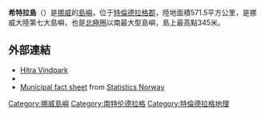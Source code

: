 {{about|挪威的一座島嶼|該島嶼所在的市镇|希特拉 (市镇)}}
{{NoteTA
|G1=Country
|1=zh-hans:希特拉;zh-hant:希特拉
}}
'''希特拉島'''（{{lang-no|Hitra}}）是[[挪威|挪威]]的[[島嶼|島嶼]]，位于[[特倫德拉格郡|特倫德拉格郡]]，陸地面積571.5平方公里，是挪威大陸第七大島嶼，也是[[北極圈|北極圈]]以南最大型島嶼，島上最高點345米。

==外部連結==
* [http://www.statkraft.com/ Hitra Vindpark] {{Wayback|url=http://www.statkraft.com/ |date=20210316093314 }} {{no icon}}
*{{wikitravel|Sør-Trøndelag}}
*[https://web.archive.org/web/20070927220351/http://www.ssb.no/english/municipalities/1617 Municipal fact sheet] from [[Statistics_Norway|Statistics Norway]]

{{Norway-stub}}
[[Category:挪威島嶼|Category:挪威島嶼]]
[[Category:南特伦德拉格|Category:南特伦德拉格]]
[[Category:特倫德拉格地理|Category:特倫德拉格地理]]